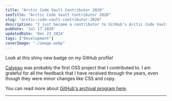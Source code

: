 ```yaml
---
title: "Arctic Code Vault Contributor 2020"
seoTitle: "Arctic Code Vault Contributor 2020"
slug: "arctic-code-vault-contributor-2020"
description: "I just became a contributor to GitHub’s Arctic Code Vault program."
pubDate: 'Jul 17 2020'
updatedDate: 'Dec 23 2024'
tags: ["Development"]
coverImage: "./image.webp"
---
```




Look at this shiny new badge on my GitHub profile!

<R2Image imageKey="assets/arctic-code-vault-contributor-2020-11a1638e-cd98-809b-82ed-d8ed8401b993.png" alt="A screenshot from GitHub that shows the new Arctic Code Vault contributor badge" />

[Calypso](https://github.com/Automattic/wp-calypso) was probably the first OSS project that I contributed to. I am grateful for all the feedback that I have received through the years, even though they were minor changes like CSS and copy.

You can read more about [GitHub's archival program here](https://github.blog/2020-07-16-github-archive-program-the-journey-of-the-worlds-open-source-code-to-the-arctic/).

---
